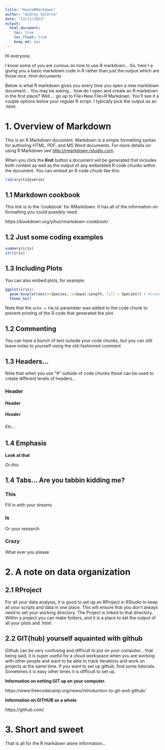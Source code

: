 ```yaml
---
title: "HowtoRMarkdown"
author: "Audrey Salerno"
date: "13/11/2023"
output:
  html_document:
    toc: true
    toc_float: true
    keep_md: yes
---
```


Hi everyone, 

I know some of you are curious on how to use R markdown... So, here I a giving you a basic markdown code in R rather than just the output which are those nice .html documents

Below is what R markdown gives you every time you open a new markdown document...
You may be asking... how do I open and create an R markdown in the first place? Well.... go up to File>New File>R Markdown. You'll see it a couple options below your regular R script.  I typically pick the output as an .html.

# 1. Overview of Markdown 

This is an R Markdown document. Markdown is a simple formatting syntax for authoring HTML, PDF, and MS Word documents. For more details on using R Markdown see <http://rmarkdown.rstudio.com>.

When you click the **Knit** button a document will be generated that includes both content as well as the output of any embedded R code chunks within the document. You can embed an R code chunk like this:

```r
library(tidyverse)
```

## 1.1 Markdown cookbook

This link is to the 'cookbook' for RMarkdown. It has all of the information on formatting you could possibly need. 

https://bookdown.org/yihui/rmarkdown-cookbook/


## 1.2 Just some coding examples 

```r
summary(iris)
str(iris)
```

## 1.3 Including Plots

You can also embed plots, for example:

```r
ggplot(iris)+
  geom_boxplot(aes(x=Species, y=Sepal.Length, fill = Species)) + #insert important and intellectual comment here
  theme_bw()
```

Note that the `echo = FALSE` parameter was added to the code chunk to prevent printing of the R code that generated the plot.

## 1.2 Commenting 

You can have a bunch of text outside your code chunks, but you can still leave notes to yourself using the old-fashioned comment

## 1.3 Headers...

Note that when you use "#" outside of code chunks those can be used to create different levels of headers...

### Header
#### Header
##### Header
###### Etc... 

## 1.4 Emphasis

**Look at that**

*Or this*

## 1.4 Tabs... Are you tabbin kidding me? {.tabset}

### This

Fill in with your dreams

### Is 

Or your research

### Crazy

What ever you please 

## {-}

# 2. A note on data organization {.tabset}

## 2.1 RProject

For all your data analysis, it is good to set up an RProject in RStudio to keep all your scripts and data in one place. This will ensure that you don't always need to set your working directory. The Project is linked to that directory. Within a project you can make folders, and it is a place to set the output of all your plots and .html. 

## 2.2 GIT(hub) yourself aquainted with github 

Github can be very confusing and difficult to put on your computer... that being said, it is super useful for a cloud workspace when you are working with other people and want to be able to track iterations and work on projects at the same time.  If you want to set up github, find some tutorials. Sometimes it is easy other times it is difficult to set up.

**Information on setting GIT up on your computer.**

https://www.freecodecamp.org/news/introduction-to-git-and-github/ 

**Information on GITHUB as a whole**

https://github.com/

# 3. Short and sweet

That is all for the R markdown alone information... 
